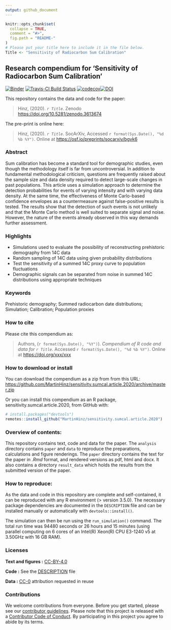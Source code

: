 ```yaml
---
output: github_document
---
```


<!-- README.md is generated from README.Rmd. Please edit that file -->

```r
knitr::opts_chunk$set(
  collapse = TRUE,
  comment = "#>",
  fig.path = "README-"
)
# Please put your title here to include it in the file below.
Title <- "Sensitivity of Radiocarbon Sum Calibration"
```

## Research compendium for 'Sensitivity of Radiocarbon Sum Calibration'

[![Binder](https://mybinder.org/badge_logo.svg)](https://mybinder.org/v2/gh/MartinHinz/sensitivity.sumcal.article.2020/master?urlpath=rstudio) [![Travis-CI Build Status](https://travis-ci.org/MartinHinz/sensitivity.sumcal.article.2020.svg?branch=master)](https://travis-ci.org/MartinHinz/sensitivity.sumcal.article.2020)  [![codecov](https://codecov.io/github/MartinHinz/sensitivity.sumcal.article.2020/branch/master/graphs/badge.svg)](https://codecov.io/github/MartinHinz/sensitivity.sumcal.article.2020)[![DOI](https://zenodo.org/badge/DOI/10.5281/zenodo.3613674.svg)](https://doi.org/10.5281/zenodo.3613674)


This repository contains the data and code for the paper:

> Hinz, (2020). _`r Title`_. Zenodo <https://doi.org/10.5281/zenodo.3613674>

The pre-print is online here:

> Hinz, (2020). _`r Title`_. SocArXiv, Accessed `r format(Sys.Date(), "%d %b %Y")`. Online at <https://osf.io/preprints/socarxiv/bgvk6>

### Abstract

Sum calibration has become a standard tool for demographic studies, even though the methodology itself is far from uncontroversial. In addition to fundamental methodological criticism, questions are frequently raised about the sample size and data density required to detect large-scale changes in past populations. This article uses a simulation approach to determine the detection probabilities for events of varying intensity and with varying data density.  At the same time, the effectiveness of Monte Carlo-based confidence envelopes as a countermeasure against false-positive results is tested. The results show that the detection of such events is not unlikely and that the Monte Carlo method is well suited to separate signal and noise. However, the nature of the events already observed in this way demands further assessment.

### Highlights

- Simulations used to evaluate the possibility of reconstructing prehistoric demography from 14C data
- Random sampling of 14C data using given probability distributions
- Test the sensitivity of a summed 14C proxy curve to population fluctuations
- Demographic signals can be separated from noise in summed 14C distributions using appropriate techniques\n

### Keywords

Prehistoric demography; Summed radiocarbon date distributions; Simulation; Calibration; Population proxies

### How to cite

Please cite this compendium as:

> Authors, (`r format(Sys.Date(), "%Y")`). _Compendium of R code and data for `r Title`_. Accessed `r format(Sys.Date(), "%d %b %Y")`. Online at <https://doi.org/xxx/xxx>

### How to download or install

You can download the compendium as a zip from from this URL: <https://github.com/MartinHinz/sensitivity.sumcal.article.2020/archive/master.zip>

Or you can install this compendium as an R package, sensitivity.sumcal.article.2020, from GitHub with:


```r
# install.packages("devtools")
remotes::install_github("MartinHinz/sensitivity.sumcal.article.2020")
```

### Overview of contents:

This repository contains text, code and data for the paper. The `analysis` directory contains `paper` and `data` to reproduce the preparations, calculations and figure renderings. The `paper` directory contains the text for the paper in *.Rmd* format, and rendered versions as pdf, html and docx. It also contains a directory `result_data` which holds the results from the submitted version of the paper.

### How to reproduce:

As the data and code in this repository are complete and self-contained, it can be reproduced with any R environment (\> version 3.5.0). The necessary package dependencies are documented in the `DESCRIPTION` file and can be installed manually or automatically with `devtools::install()`.

The simulation can then be run using the `run_simulation()` command. The total run time was 94480 seconds or 26 hours and 15 minutes (using parallel computing on 6 cores of an Intel(R) Xeon(R) CPU E3-1240 v5 at 3.50GHz with 16 GB RAM).

### Licenses

**Text and figures :**  [CC-BY-4.0](http://creativecommons.org/licenses/by/4.0/)

**Code :** See the [DESCRIPTION](DESCRIPTION) file

**Data :** [CC-0](http://creativecommons.org/publicdomain/zero/1.0/) attribution requested in reuse

### Contributions

We welcome contributions from everyone. Before you get started, please see our [contributor guidelines](CONTRIBUTING.md). Please note that this project is released with a [Contributor Code of Conduct](CONDUCT.md). By participating in this project you agree to abide by its terms.

